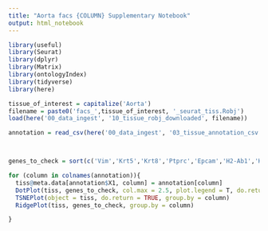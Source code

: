 ```yaml
---
title: "Aorta facs {COLUMN} Supplementary Notebook"
output: html_notebook
---
```


```r
library(useful)
library(Seurat)
library(dplyr)
library(Matrix)
library(ontologyIndex)
library(tidyverse)
library(here)

tissue_of_interest = capitalize('Aorta')
filename = paste0('facs_',tissue_of_interest, '_seurat_tiss.Robj')
load(here('00_data_ingest', '10_tissue_robj_downloaded', filename))

annotation = read_csv(here('00_data_ingest', '03_tissue_annotation_csv', paste0(tissue_of_interest, '_facs_annotation.csv')))



genes_to_check = sort(c('Vim','Krt5','Krt8','Ptprc','Epcam','H2-Ab1','H2-Aa','Cd34','Cdh5','Cd14','Vwf','Syk','Col1a2','Timp2','Cd74','Laptm5','Selplg','Pecam1','Fabp4','Sox18','Icam1','Tek','Vcam1','Vegfa','Adipor1','Car3','Alas2','Acta2','Dcn','Myocd','Tagln','Myh11','S100a4','Cd3e','Pdgfra','Kit','Gypa','Col6a3'))
```

```r

for (column in colnames(annotation)){
  tiss@meta.data[annotation$X1, column] = annotation[column]
  DotPlot(tiss, genes_to_check, col.max = 2.5, plot.legend = T, do.return = T, group.by = column) + coord_flip()
  TSNEPlot(object = tiss, do.return = TRUE, group.by = column)
  RidgePlot(tiss, genes_to_check, group.by = column)

}

```



```r
```